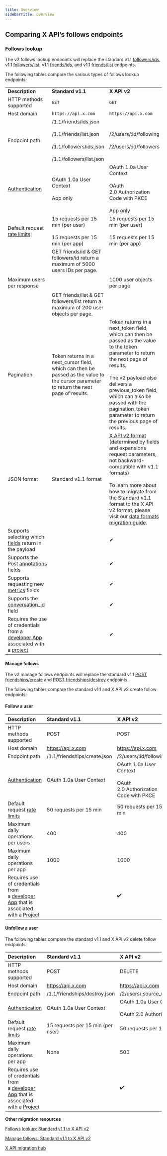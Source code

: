 ---
title: Overview
sidebarTitle: Overview
---


## Comparing X API’s follows endpoints

### Follows lookup

The v2 follows lookup endpoints will replace the standard v1.1 [followers/ids](https://developer.x.com/en/docs/twitter-api/v1/accounts-and-users/follow-search-get-users/api-reference/get-followers-ids), v1.1 [followers/list](https://developer.x.com/en/docs/twitter-api/v1/accounts-and-users/follow-search-get-users/api-reference/get-followers-list), v1.1 [friends/ids](https://developer.x.com/en/docs/twitter-api/v1/accounts-and-users/follow-search-get-users/api-reference/get-friends-ids), and v1.1 [friends/list](https://developer.x.com/en/docs/twitter-api/v1/accounts-and-users/follow-search-get-users/api-reference/get-friends-list) endpoints.

The following tables compare the various types of follows lookup endpoints:

|     |     |     |
| :--- | :--- | :--- |
| **Description** | **Standard v1.1** | **X API v2** |
| HTTP methods supported | `GET` | `GET` |
| Host domain | `https://api.x.com` | `https://api.x.com` |
| Endpoint path | /1.1/friends/ids.json<br/><br/>/1.1/friends/list.json<br/><br/>/1.1/followers/ids.json<br/><br/>/1.1/followers/list.json | /2/users/:id/following<br/><br/>/2/users/:id/followers |
| [Authentication](/resources/fundamentals/authentication) | OAuth 1.0a User Context<br/><br/>App only | OAuth 1.0a User Context<br/><br/>OAuth 2.0 Authorization Code with PKCE<br/><br/>App only |
| Default request [rate limits](/resources/fundamentals/rate-limits) | 15 requests per 15 min (per user)<br/><br/>15 requests per 15 min (per app) | 15 requests per 15 min (per user)<br/><br/>15 requests per 15 min (per app) |
| Maximum users per response | GET friends/id & GET followers/id return a maximum of 5000 users IDs per page.<br/><br/>  <br/><br/>GET friends/list & GET followers/list return a maximum of 200 user objects per page. | 1000 user objects per page |
| Pagination | Token returns in a next_cursor field, which can then be passed as the value to the cursor parameter to return the next page of results. | Token returns in a next_token field, which can then be passed as the value to the token parameter to return the next page of results.<br/><br/>The v2 payload also delivers a previous_token field, which can also be passed with the pagination_token parameter to return the previous page of results. |
| JSON format | Standard v1.1 format | [X API v2 format](/x-api/fundamentals/data-dictionary) (determined by fields and expansions request parameters, not backward-compatible with v1.1 formats)<br/><br/>To learn more about how to migrate from the Standard v1.1 format to the X API v2 format, please visit our [data formats migration guide](/x-api/migrate/data-format-migration). |
| Supports selecting which [fields](/x-api/fundamentals/data-dictionary) return in the payload |     | ✔   |
| Supports the Post [annotations](x-api/fundamentals/tweet-annotations) fields |     | ✔   |
| Supports requesting new [metrics](/x-api/fundamentals/metrics) fields |     | ✔   |
| Supports the [conversation_id](/x-api/fundamentals/conversation-id) field |     | ✔   |
| Requires the use of credentials from a [developer App](/resources/fundamentals/developer-apps) associated with a [project](/resources/fundamentals/projects) |     | ✔   |

#### Manage follows

The v2 manage follows endpoints will replace the standard v1.1 [POST friendships/create](https://developer.x.com/en/docs/twitter-api/v1/accounts-and-users/follow-search-get-users/api-reference/post-friendships-create) and [POST friendships/destroy](https://developer.x.com/en/docs/twitter-api/v1/accounts-and-users/follow-search-get-users/api-reference/post-friendships-destroy) endpoints.

The following tables compare the standard v1.1 and X API v2 create follow endpoints:

#### Follow a user

| Description | Standard v1.1 | X API v2 |
| :--- | :--- | :--- |
| HTTP methods supported | POST | POST |
| Host domain | https://api.x.com | https://api.x.com |
| Endpoint path | /1.1/friendships/create.json | /2/users/:id/following |
| [Authentication](/resources/fundamentals/authentication) | OAuth 1.0a User Context | OAuth 1.0a User Context<br/><br/>OAuth 2.0 Authorization Code with PKCE |
| Default request [rate limits](/resources/fundamentals/rate-limits) | 50 requests per 15 min | 50 requests per 15 min |
| Maximum daily operations per users | 400 | 400 |
| Maximum daily operations per app | 1000 | 1000 |
| Requires use of credentials from a [developer App](/resources/fundamentals/developer-apps) that is associated with a [Project](/resources/fundamentals/projects) |     | ✔️  |

#### Unfollow a user

The following tables compare the standard v1.1 and X API v2 delete follow endpoints:

| Description | Standard v1.1 | X API v2 |
| :--- | :--- | :--- |
| HTTP methods supported | POST | DELETE |
| Host domain | https://api.x.com | https://api.x.com |
| Endpoint path | /1.1/friendships/destroy.json | /2/users/:source\_user\_id/following/:target\_user\_id |
| [Authentication](/resources/fundamentals/authentication) | OAuth 1.0a User Context | OAuth 1.0a User Context<br/><br/>OAuth 2.0 Authorization Code with PKCE |
| Default request [rate limits](/resources/fundamentals/rate-limits) | 15 requests per 15 min (per user) | 50 requests per 15 min (per user) |
| Maximum daily operations per app | None | 500 |
| Requires use of credentials from a [developer App](/resources/fundamentals/developer-apps) that is associated with a [Project](/resources/fundamentals/projects) |     | ✔️  |

**Other migration resources**

[Follows lookup: Standard v1.1 to X API v2](https://developer.x.com/en/docs/x-api/users/follows/migrate/follows-lookup-standard-to-twitter-api-v2)

[Manage follows: Standard v1.1 to X API v2](/x-api/users/follows#manage-follows-standard-v1-1-compared-to-x-api-v2)

[X API migration hub](/x-api/migrate/overview)